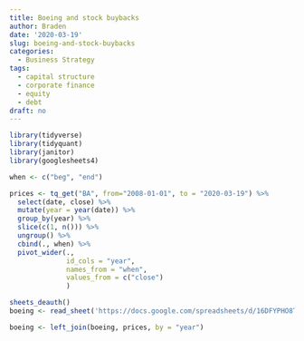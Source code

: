 ```yaml
---
title: Boeing and stock buybacks
author: Braden
date: '2020-03-19'
slug: boeing-and-stock-buybacks
categories:
  - Business Strategy
tags:
  - capital structure
  - corporate finance
  - equity
  - debt
draft: no
---
```


```r
library(tidyverse)
library(tidyquant)
library(janitor)
library(googlesheets4)
```

```r
when <- c("beg", "end")

prices <- tq_get("BA", from="2008-01-01", to = "2020-03-19") %>%
  select(date, close) %>%
  mutate(year = year(date)) %>%
  group_by(year) %>%
  slice(c(1, n())) %>%
  ungroup() %>%
  cbind(., when) %>%
  pivot_wider(., 
              id_cols = "year", 
              names_from = "when", 
              values_from = c("close")
              )

sheets_deauth()
boeing <- read_sheet('https://docs.google.com/spreadsheets/d/16DFYPHO8TwvhRf2zWf8zvX-v7_-gd6iJivYW6uMQdYw/edit?usp=sharing')

boeing <- left_join(boeing, prices, by = "year")
```